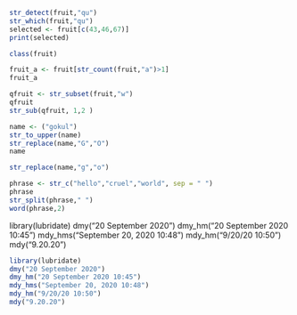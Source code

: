 ```r
str_detect(fruit,"qu")
str_which(fruit,"qu")
selected <- fruit[c(43,46,67)]
print(selected)
```

```r
class(fruit)
```
```r

fruit_a <- fruit[str_count(fruit,"a")>1]
fruit_a

```
 
```r
qfruit <- str_subset(fruit,"w")
qfruit
str_sub(qfruit, 1,2 )
```
```r
name <- ("gokul")
str_to_upper(name)
str_replace(name,"G","O")
name
```
```r
str_replace(name,"g","o")
```
```r
phrase <- str_c("hello","cruel","world", sep = " ")
phrase
str_split(phrase," ")
word(phrase,2)


```


library(lubridate)
dmy("20 September 2020")
dmy_hm("20 September 2020 10:45")
mdy_hms("September 20, 2020 10:48")
mdy_hm("9/20/20 10:50")
mdy("9.20.20")
```r
library(lubridate)
dmy("20 September 2020")
dmy_hm("20 September 2020 10:45")
mdy_hms("September 20, 2020 10:48")
mdy_hm("9/20/20 10:50")
mdy("9.20.20")
```














